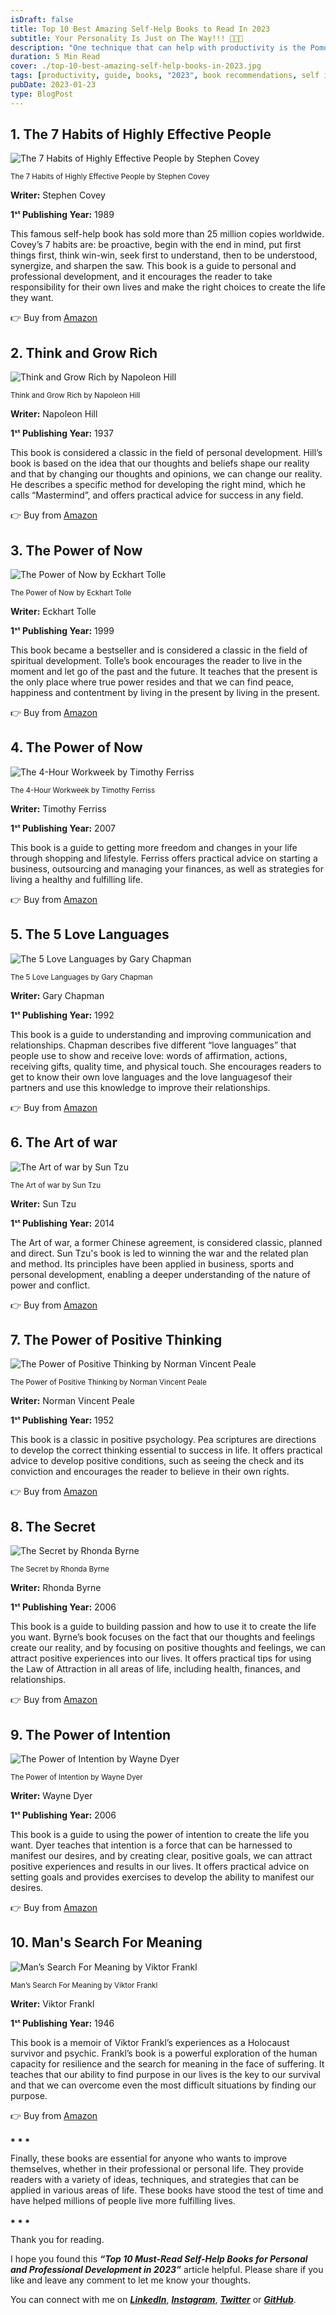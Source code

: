 ```yaml
---
isDraft: false
title: Top 10 Best Amazing Self-Help Books to Read In 2023
subtitle: Your Personality Is Just on The Way!!! 🎯🎯🎯
description: "One technique that can help with productivity is the Pomodoro Technique, a time management method developed by Francesco Cirillo in the late 1980s"
duration: 5 Min Read
cover: ./top-10-best-amazing-self-help-books-in-2023.jpg
tags: [productivity, guide, books, "2023", book recommendations, self improvement]
pubDate: 2023-01-23
type: BlogPost
---
```

<div>

## 1. The 7 Habits of Highly Effective People

<div><div>

![The 7 Habits of Highly Effective People by Stephen Covey](./figures/the-7-habits-of-highly-effective-people.webp)

<sup>The 7 Habits of Highly Effective People by Stephen Covey</sup>

</div></div>

**Writer:** Stephen Covey

**1ˢᵗ Publishing Year:** 1989

This famous self-help book has sold more than 25 million copies worldwide. Covey’s 7 habits are: be proactive, begin with the end in mind, put first things first, think win-win, seek first to understand, then to be understood, synergize, and sharpen the saw. This book is a guide to personal and professional development, and it encourages the reader to take responsibility for their own lives and make the right choices to create the life they want.

👉 Buy from [Amazon](https://amzn.to/3D75AtH)


## 2. Think and Grow Rich

<div><div>

![Think and Grow Rich by Napoleon Hill](./figures/think-and-grow-rich.webp)

<sup>Think and Grow Rich by Napoleon Hill</sup>

</div></div>

**Writer:** Napoleon Hill

**1ˢᵗ Publishing Year:** 1937

This book is considered a classic in the field of personal development. Hill’s book is based on the idea that our thoughts and beliefs shape our reality and that by changing our thoughts and opinions, we can change our reality. He describes a specific method for developing the right mind, which he calls “Mastermind”, and offers practical advice for success in any field.

👉 Buy from [Amazon](https://amzn.to/3WsZaMA)


## 3. The Power of Now

<div><div>

![The Power of Now by Eckhart Tolle](./figures/the-power-of-now.webp)

<sup>The Power of Now by Eckhart Tolle</sup>

</div></div>

**Writer:** Eckhart Tolle

**1ˢᵗ Publishing Year:** 1999

This book became a bestseller and is considered a classic in the field of spiritual development. Tolle’s book encourages the reader to live in the moment and let go of the past and the future. It teaches that the present is the only place where true power resides and that we can find peace, happiness and contentment by living in the present by living in the present.

👉 Buy from [Amazon](https://amzn.to/3HpV5Ek)


## 4. The Power of Now

<div><div>

![The 4-Hour Workweek by Timothy Ferriss](./figures/the-4-hour-workweek.webp)

<sup>The 4-Hour Workweek by Timothy Ferriss</sup>

</div></div>

**Writer:** Timothy Ferriss

**1ˢᵗ Publishing Year:** 2007

This book is a guide to getting more freedom and changes in your life through shopping and lifestyle. Ferriss offers practical advice on starting a business, outsourcing and managing your finances, as well as strategies for living a healthy and fulfilling life.

👉 Buy from [Amazon](https://amzn.to/3iVhLD5)


## 5. The 5 Love Languages

<div><div>

![The 5 Love Languages by Gary Chapman](./figures/the-5-love-languages.webp)

<sup>The 5 Love Languages by Gary Chapman</sup>

</div></div>

**Writer:** Gary Chapman

**1ˢᵗ Publishing Year:** 1992

This book is a guide to understanding and improving communication and relationships. Chapman describes five different “love languages” that people use to show and receive love: words of affirmation, actions, receiving gifts, quality time, and physical touch. She encourages readers to get to know their own love languages ​​and the love languages ​​of their partners and use this knowledge to improve their relationships.

👉 Buy from [Amazon](https://amzn.to/3XRb6IU)


## 6. The Art of war

<div><div>

![The Art of war by Sun Tzu](./figures/the-art-of-war.webp)

<sup>The Art of war by Sun Tzu</sup>

</div></div>

**Writer:** Sun Tzu

**1ˢᵗ Publishing Year:** 2014

The Art of war, a former Chinese agreement, is considered classic, planned and direct. Sun Tzu's book is led to winning the war and the related plan and method. Its principles have been applied in business, sports and personal development, enabling a deeper understanding of the nature of power and conflict.

👉 Buy from [Amazon](https://amzn.to/3ZTLXiJ)


## 7. The Power of Positive Thinking

<div><div>

![The Power of Positive Thinking by Norman Vincent Peale](./figures/the-power-of-positive-thinking.webp)

<sup>The Power of Positive Thinking by Norman Vincent Peale</sup>

</div></div>

**Writer:** Norman Vincent Peale

**1ˢᵗ Publishing Year:** 1952

This book is a classic in positive psychology. Pea scriptures are directions to develop the correct thinking essential to success in life. It offers practical advice to develop positive conditions, such as seeing the check and its conviction and encourages the reader to believe in their own rights.

👉 Buy from [Amazon](https://amzn.to/3QX8LKa)


## 8. The Secret

<div><div>

![The Secret by Rhonda Byrne](./figures/the-secret.webp)

<sup>The Secret by Rhonda Byrne</sup>

</div></div>

**Writer:** Rhonda Byrne

**1ˢᵗ Publishing Year:** 2006

This book is a guide to building passion and how to use it to create the life you want. Byrne’s book focuses on the fact that our thoughts and feelings create our reality, and by focusing on positive thoughts and feelings, we can attract positive experiences into our lives. It offers practical tips for using the Law of Attraction in all areas of life, including health, finances, and relationships.

👉 Buy from [Amazon](https://amzn.to/3ZP2c0B)


## 9. The Power of Intention

<div><div>

![The Power of Intention by Wayne Dyer](./figures/the-power-of-intention.webp)

<sup>The Power of Intention by Wayne Dyer</sup>

</div></div>

**Writer:** Wayne Dyer

**1ˢᵗ Publishing Year:** 2006

This book is a guide to using the power of intention to create the life you want. Dyer teaches that intention is a force that can be harnessed to manifest our desires, and by creating clear, positive goals, we can attract positive experiences and results in our lives. It offers practical advice on setting goals and provides exercises to develop the ability to manifest our desires.

👉 Buy from [Amazon](https://amzn.to/3iQ2bJa)


## 10. Man's Search For Meaning

<div><div>

![Man’s Search For Meaning by Viktor Frankl](./figures/mans-search-for-meaning.webp)

<sup>Man’s Search For Meaning by Viktor Frankl</sup>

</div></div>

**Writer:** Viktor Frankl

**1ˢᵗ Publishing Year:** 1946

This book is a memoir of Viktor Frankl’s experiences as a Holocaust survivor and psychic. Frankl’s book is a powerful exploration of the human capacity for resilience and the search for meaning in the face of suffering. It teaches that our ability to find purpose in our lives is the key to our survival and that we can overcome even the most difficult situations by finding our purpose.

👉 Buy from [Amazon](https://amzn.to/3WoRc76)

<p class="sectionDivider">⁕ ⁕ ⁕</p>

Finally, these books are essential for anyone who wants to improve themselves, whether in their professional or personal life. They provide readers with a variety of ideas, techniques, and strategies that can be applied in various areas of life. These books have stood the test of time and have helped millions of people live more fulfilling lives.

<p class="sectionDivider">⁕ ⁕ ⁕</p>

<div class="citationBlockquote">
Thank you for reading.

I hope you found this **_“Top 10 Must-Read Self-Help Books for Personal and Professional Development in 2023”_** article helpful. Please share if you like and leave any comment to let me know your thoughts.

You can connect with me on <i><b><a href="https://www.linkedin.com/in/aritraroy24/" target="_blank">LinkedIn</a></b></i>, <i><b><a href="https://twitter.com/royaritra24" target="_blank">Instagram</a></b></i>, <i><b><a href="https://twitter.com/aritraroy24" target="_blank">Twitter</a></b></i> or <i><b><a href="https://github.com/aritraroy24" target="_blank">GitHub</a></b></i>.

</div>

</div>
